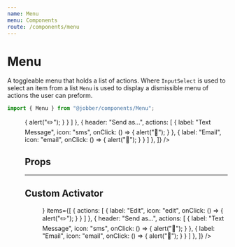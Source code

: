 ```yaml
---
name: Menu
menu: Components
route: /components/menu
---
```



# Menu

<ComponentStatus stage="pre" responsive="no" accessible="yes" />

A toggleable menu that holds a list of actions. Where `InputSelect` is used to
select an item from a list `Menu` is used to display a dismissible menu of
actions the user can preform.

```ts
import { Menu } from "@jobber/components/Menu";
```

<Playground>
  <Menu
    items={[
      {
        actions: [
          {
            label: "Edit",
            icon: "edit",
            onClick: () => {
              alert("✏️");
            }
          }
        ]
      },
      {
        header: "Send as...",
        actions: [
          {
            label: "Text Message",
            icon: "sms",
            onClick: () => {
              alert("📱");
            }
          },
          {
            label: "Email",
            icon: "email",
            onClick: () => {
              alert("📨");
            }
          }
        ]
      },
    ]}
  />

</Playground>

## Props

<Props of={Menu} />

---

## Custom Activator

<Playground>
  <Menu
    activator={<Button label="My Fancy Menu" />}
    items={[
      {
        actions: [
          {
            label: "Edit",
            icon: "edit",
            onClick: () => {
              alert("✏️");
            }
          }
        ]
      },
      {
        header: "Send as...",
        actions: [
          {
            label: "Text Message",
            icon: "sms",
            onClick: () => {
              alert("📱");
            }
          },
          {
            label: "Email",
            icon: "email",
            onClick: () => {
              alert("📨");
            }
          }
        ]
      },
    ]}
  />

</Playground>
